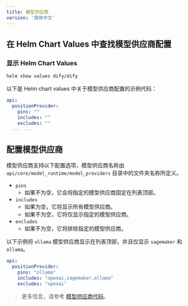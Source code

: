 ```yaml
---
title: 模型供应商
version: '简体中文'
---
```


## 在 Helm Chart Values 中查找模型供应商配置

### 显示 Helm Chart Values

```bash
helm show values dify/dify
```

以下是 Helm chart values 中关于模型供应商配置的示例代码：

```yaml
api:
  positionProvider:
    pins: ""
    includes: ""
    excludes: ""
  ... ...
```

## 配置模型供应商

模型供应商支持以下配置选项，模型供应商名称由 `api/core/model_runtime/model_providers` 目录中的文件夹名称所定义。

- `pins`
  - 如果不为空，它会将指定的模型供应商固定在列表顶部。
- `includes`
  - 如果为空，它将显示所有模型供应商。
  - 如果不为空，它将仅显示指定的模型供应商。
- `excludes`
  - 如果不为空，它将排除指定的模型供应商。

以下示例将 `ollama` 模型供应商显示在列表顶部，并且仅显示 `sagemaker` 和 `ollama`。

```yaml
api:
  positionProvider:
    pins: "ollama"
    includes: "openai,sagemaker,ollama"
    excludes: "openai"
```

> 更多信息，请参考 [模型供应商代码](https://github.com/langgenius/dify/tree/main/api/core/model_runtime/model_providers)。
